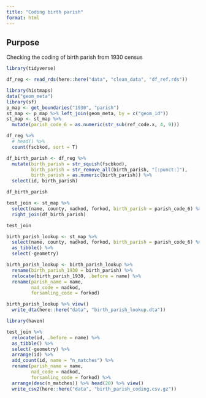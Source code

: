 ```yaml
---
title: "Coding birth parish"
format: html
---
```


## Purpose

Checking the coding of birth parish from 1930 census

```r
library(tidyverse)

df_reg <- read_rds(here::here("data", "clean_data", "df_ref.rds"))

```

```r
library(histmaps)
data("geom_meta")
library(sf)
p_map <- get_boundaries("1930", "parish")
st_map <- p_map %>% left_join(geom_meta, by = c("geom_id"))
st_map <- st_map %>%
  mutate(parish_code_6 = as.numeric(str_sub(ref_code.x, 4, 9)))

```

```r
df_reg %>% 
  # head() %>% 
  count(fscbkod, sort = T)

```

```r
df_birth_parish <- df_reg %>% 
  mutate(birth_parish = str_squish(fscbkod),
         birth_parish = str_remove_all(birth_parish, "[:punct:]"),
         birth_parish = as.numeric(birth_parish)) %>% 
  select(id, birth_parish)
```

```r
df_birth_parish

test_join <- st_map %>% 
  select(name, county, nadkod, forkod, birth_parish = parish_code_6) %>% 
  right_join(df_birth_parish)
```

```r
test_join
```


```r
birth_parish_lookup <- st_map %>% 
  select(name, county, nadkod, forkod, birth_parish = parish_code_6) %>% 
  as_tibble() %>% 
  select(-geometry)

birth_parish_lookup <- birth_parish_lookup %>% 
  rename(birth_parish_1930 = birth_parish) %>% 
  relocate(birth_parish_1930, .before = name) %>% 
  rename(parish_name = name,
         nad_code = nadkod,
         forsamling_code = forkod) 

birth_parish_lookup %>% view()
  write_dta(here::here("data", "birth_parish_lookup.dta"))
```

```r
library(haven)

test_join %>% 
  relocate(id, .before = name) %>% 
  as_tibble() %>% 
  select(-geometry) %>% 
  arrange(id) %>% 
  add_count(id, name = "n_matches") %>% 
  rename(parish_name = name,
         nad_code = nadkod,
         forsamling_code = forkod) %>% 
  arrange(desc(n_matches)) %>% head(20) %>% view()
  write_csv2(here::here("data", "birth_parish_coding.csv.gz"))
```

